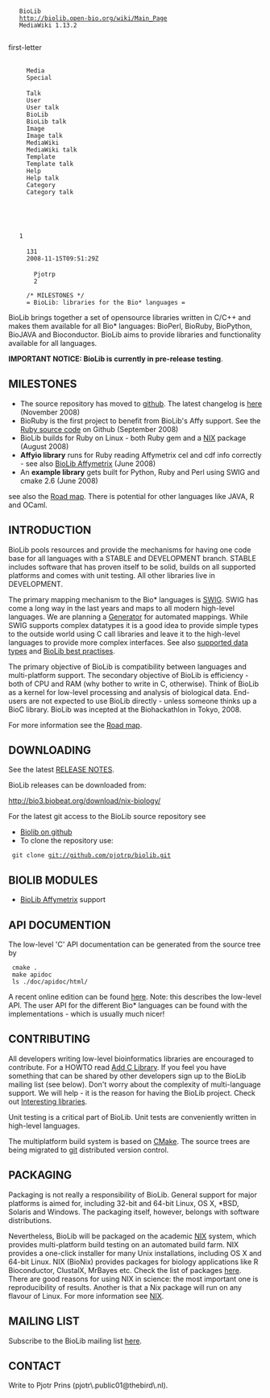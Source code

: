 <mediawiki xmlns="http://www.mediawiki.org/xml/export-0.3/" xmlns:xsi="http://www.w3.org/2001/XMLSchema-instance" xsi:schemaLocation="http://www.mediawiki.org/xml/export-0.3/ http://www.mediawiki.org/xml/export-0.3.xsd" version="0.3" xml:lang="en">
  <siteinfo>
    <sitename>BioLib</sitename>
    <base>http://biolib.open-bio.org/wiki/Main_Page</base>
    <generator>MediaWiki 1.13.2</generator>
    <case>first-letter</case>
      <namespaces>
      <namespace key="-2">Media</namespace>
      <namespace key="-1">Special</namespace>
      <namespace key="0" />
      <namespace key="1">Talk</namespace>
      <namespace key="2">User</namespace>
      <namespace key="3">User talk</namespace>
      <namespace key="4">BioLib</namespace>
      <namespace key="5">BioLib talk</namespace>
      <namespace key="6">Image</namespace>
      <namespace key="7">Image talk</namespace>
      <namespace key="8">MediaWiki</namespace>
      <namespace key="9">MediaWiki talk</namespace>
      <namespace key="10">Template</namespace>
      <namespace key="11">Template talk</namespace>
      <namespace key="12">Help</namespace>
      <namespace key="13">Help talk</namespace>
      <namespace key="14">Category</namespace>
      <namespace key="15">Category talk</namespace>
    </namespaces>
  </siteinfo>
  <page>
    <title>Main Page</title>
    <id>1</id>
    <revision>
      <id>131</id>
      <timestamp>2008-11-15T09:51:29Z</timestamp>
      <contributor>
        <username>Pjotrp</username>
        <id>2</id>
      </contributor>
      <comment>/* MILESTONES */</comment>
      <text xml:space="preserve">= BioLib: libraries for the Bio* languages =

BioLib brings together a set of opensource libraries written in
C/C++ and makes them available for all Bio* languages: BioPerl,
BioRuby, BioPython, BioJAVA and Bioconductor. BioLib aims to provide libraries and functionality available for all languages.

'''IMPORTANT NOTICE: BioLib is currently in pre-release testing'''.

== MILESTONES ==

* The source repository has moved to [http://github.com/pjotrp/biolib/ github]. The latest changelog is [http://github.com/pjotrp/biolib/commits/master here] (November 2008)
* BioRuby is the first project to benefit from BioLib's Affy support. See the [http://github.com/pjotrp/bioruby/tree/master/lib/bio/db/microarray/affymetrix Ruby source code] on Github (September 2008)
* BioLib builds for Ruby on Linux - both Ruby gem and a [[NIX]] package (August 2008)
* '''Affyio library''' runs for Ruby reading Affymetrix cel and cdf info correctly - see also [[BioLib Affymetrix]] (June 2008)
* An '''example library''' gets built for Python, Ruby and Perl using SWIG and cmake 2.6 (June 2008)

see also the [[Road map]]. There is potential for other languages like JAVA, R and OCaml.

== INTRODUCTION ==

BioLib pools resources and provide the mechanisms for having one code
base for all languages with a STABLE and DEVELOPMENT branch. STABLE
includes software that has proven itself to be solid, builds on all
supported platforms and comes with unit testing.  All other libraries
live in DEVELOPMENT.

The primary mapping mechanism to the Bio* languages is [[SWIG]]. SWIG has
come a long way in the last years and maps to all modern high-level
languages. We are planning a [[Generator]] for automated mappings. While
SWIG supports complex datatypes it is a good idea to provide simple
types to the outside world using C call libraries and leave it to the
high-level languages to provide more complex interfaces. 
See also [[supported data types]] and [[BioLib best practises]].

The primary objective of BioLib is compatibility between languages and
multi-platform support. The secondary objective of BioLib is
efficiency - both of CPU and RAM (why bother to write in C,
otherwise).  Think of BioLib as a kernel for low-level processing and
analysis of biological data. End-users are not expected to use BioLib
directly - unless someone thinks up a BioC library. BioLib was incepted at the Biohackathlon in Tokyo, 2008.

For more information see the [[Road map]].

== DOWNLOADING ==

See the latest [http://github.com/pjotrp/biolib/tree/master%2Fdoc%2FRELEASE_NOTES.txt?raw=true RELEASE NOTES].

BioLib releases can be downloaded from:

http://bio3.biobeat.org/download/nix-biology/

For the latest git access to the BioLib source repository see

* [http://github.com/pjotrp/biolib/tree/master Biolib on github]
* To clone the repository use:

  git clone git://github.com/pjotrp/biolib.git

== BIOLIB MODULES ==

* [[BioLib Affymetrix]] support

== API DOCUMENTION ==

The low-level 'C' API documentation can be generated from the source tree by

  cmake .
  make apidoc
  ls ./doc/apidoc/html/

A recent online edition can be found [http://thebird.nl/apidoc/biolib/index.html here]. Note: this describes the low-level API. The user API for the different Bio* languages can be found with the implementations - which is usually much nicer!

== CONTRIBUTING ==

All developers writing low-level bioinformatics libraries are
encouraged to contribute. For a HOWTO read [[Add C Library]]. If you feel you have something that can be
shared by other developers sign up to the BioLib mailing list (see below). Don't
worry about the complexity of multi-language support. We will help -
it is the reason for having the BioLib project. Check out [[Interesting libraries]].

Unit testing is a critical part of BioLib. Unit tests are conveniently
written in high-level languages.

The multiplatform build system is based on [[CMake]]. The source trees are
being migrated to [http://git.or.cz/ git] distributed version control.

== PACKAGING ==

Packaging is not really a responsibility of BioLib. General support for major
platforms is aimed for, including 32-bit and 64-bit Linux, OS X, *BSD, Solaris and Windows. The packaging itself, however, belongs with
software distributions.

Nevertheless, BioLib will be packaged on the academic [[NIX]] system, which
provides multi-platform build testing on an automated build farm. NIX
provides a one-click installer for many Unix installations, including
OS X and 64-bit Linux. NIX (BioNix) provides packages for biology applications like R Bioconductor,
ClustalX, MrBayes etc. Check the list of packages [http://github.com/pjotrp/bionix/tree/master/ here]. There are good reasons for using NIX in
science: the most important one is reproducibility of results. Another is that a Nix package will run on any flavour of Linux.  For
more information see [[NIX]].

== MAILING LIST ==

Subscribe to the BioLib mailing list [http://lists.open-bio.org/mailman/listinfo/biolib-dev here].

== CONTACT ==

Write to Pjotr Prins (pjotr\.public01@thebird\.nl).</text>
    </revision>
  </page>
</mediawiki>
